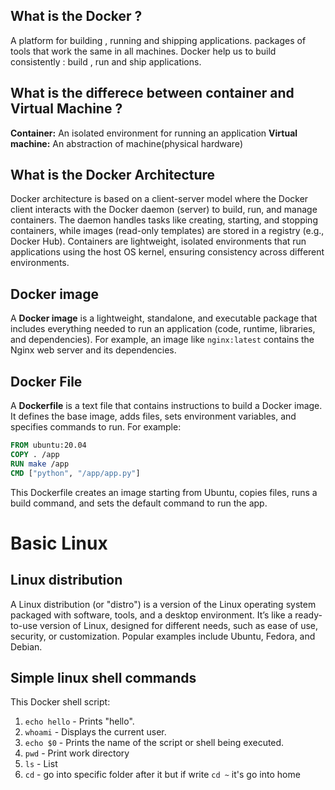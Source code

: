 ## What is the Docker ?

A platform for building , running and shipping applications. packages of tools that
work the same in all machines. Docker help us to build consistently : build , run and ship applications.

## What is the differece between container and Virtual Machine ?

**Container:** An isolated environment for running an application
**Virtual machine:** An abstraction of machine(physical hardware)

## What is the Docker Architecture

Docker architecture is based on a client-server model where the Docker client interacts with the Docker daemon (server) to build, run, and manage containers. The daemon handles tasks like creating, starting, and stopping containers, while images (read-only templates) are stored in a registry (e.g., Docker Hub). Containers are lightweight, isolated environments that run applications using the host OS kernel, ensuring consistency across different environments.

## Docker image

A **Docker image** is a lightweight, standalone, and executable package that includes everything needed to run an application (code, runtime, libraries, and dependencies). For example, an image like `nginx:latest` contains the Nginx web server and its dependencies.

## Docker File

A **Dockerfile** is a text file that contains instructions to build a Docker image. It defines the base image, adds files, sets environment variables, and specifies commands to run. For example:

```Dockerfile
FROM ubuntu:20.04
COPY . /app
RUN make /app
CMD ["python", "/app/app.py"]
```

This Dockerfile creates an image starting from Ubuntu, copies files, runs a build command, and sets the default command to run the app.

# Basic Linux

## Linux distribution

A Linux distribution (or "distro") is a version of the Linux operating system packaged with software, tools, and a desktop environment. It’s like a ready-to-use version of Linux, designed for different needs, such as ease of use, security, or customization. Popular examples include Ubuntu, Fedora, and Debian.

## Simple linux shell commands
This Docker shell script:

1. `echo hello` - Prints "hello".
2. `whoami` - Displays the current user.
3. `echo $0` - Prints the name of the script or shell being executed.
4. `pwd` - Print work directory 
5.  `ls` - List
6. `cd` - go into specific folder after it but if write `cd ~` it's go into home

